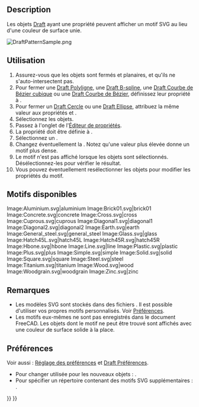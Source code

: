 <languages/>

{{Docnav/fr
|[[Draft_Constrain/fr|Contrainte]]
|[[Draft_Preferences/fr|Préférences]]
|[[Draft_Workbench/fr|Atelier Draft]]
|IconL=
|IconR=
|IconC=Workbench_Draft.svg
}}

{{TOCright}}

==Description== 

Les objets [[Draft_Workbench/fr|Draft]] ayant une propriété {{PropertyData|Make Face}} peuvent afficher un motif SVG au lieu d'une couleur de surface unie.

[[Image:DraftPatternSample.png]]
{{Caption|Une ellipse et un polygone avec un motif SVG}}

<span id="Usage"></span>
==Utilisation==

# Assurez-vous que les objets sont fermés et planaires, et qu'ils ne s'auto-intersectent pas.
# Pour fermer une [[Draft_Wire/fr|Draft Polyligne]], une [[Draft_BSpline/fr|Draft B-spline]], une [[Draft_CubicBezCurve/fr|Draft Courbe de Bézier cubique]] ou une [[Draft_BezCurve/fr|Draft Courbe de Bézier]], définissez leur propriété {{PropertyData|Closed}} à {{TRUE}}.
# Pour fermer un [[Draft_Circle/fr|Draft Cercle]] ou une [[Draft_Ellipse/fr|Draft Ellipse]], attribuez la même valeur aux propriétés {{PropertyData|First Angle}} et {{PropertyData/fr|Last Angle}}.
# Sélectionnez les objets.
# Passez à l'onglet {{MenuCommand|Visualisation}} de l'[[Property_editor/fr|Éditeur de propriétés]].
# La propriété {{PropertyView|Display Mode}} doit être définie à {{Value|Flat Lines}}.
# Sélectionnez un {{PropertyView|Pattern}}.
# Changez éventuellement la {{PropertyView|Pattern Size}}. Notez qu'une valeur plus élevée donne un motif plus dense.
# Le motif n'est pas affiché lorsque les objets sont sélectionnés. Désélectionnez-les pour vérifier le résultat.
# Vous pouvez éventuellement resélectionner les objets pour modifier les propriétés du motif.

<span id="Available_patterns"></span>
==Motifs disponibles==

<gallery mode=nolines widths=96px heights=96px>
Image:Aluminium.svg|aluminium
Image:Brick01.svg|brick01
Image:Concrete.svg|concrete
Image:Cross.svg|cross
Image:Cuprous.svg|cuprous
Image:Diagonal1.svg|diagonal1
Image:Diagonal2.svg|diagonal2
Image:Earth.svg|earth
Image:General_steel.svg|general_steel<!--Keep underscore in caption as this is the name in the GUI-->
Image:Glass.svg|glass
Image:Hatch45L.svg|hatch45L
Image:Hatch45R.svg|hatch45R
Image:Hbone.svg|hbone
Image:Line.svg|line
Image:Plastic.svg|plastic
Image:Plus.svg|plus
Image:Simple.svg|simple
Image:Solid.svg|solid
Image:Square.svg|square
Image:Steel.svg|steel
Image:Titanium.svg|titanium
Image:Wood.svg|wood
Image:Woodgrain.svg|woodgrain
Image:Zinc.svg|zinc
</gallery>

<span id="Notes"></span>
==Remarques==

* Les modèles SVG sont stockés dans des fichiers {{FileName|.SVG}}. Il est possible d'utiliser vos propres motifs personnalisés. Voir [[#Pr.C3.A9f.C3.A9rences|Préférences]].
* Les motifs eux-mêmes ne sont pas enregistrés dans le document FreeCAD. Les objets dont le motif {{PropertyView|Pattern}} ne peut être trouvé sont affichés avec une couleur de surface solide à la place.

<span id="Preferences"></span>
==Préférences==

Voir aussi : [[Preferences_Editor/fr|Réglage des préférences]] et [[Draft_Preferences/fr|Draft Préférences]].

* Pour changer {{PropertyView|Pattern Size}} utilisée pour les nouveaux objets : {{MenuCommand|Édition → Préférences... → Draft → Paramètres visuels → Taille des motifs SVG}}.
* Pour spécifier un répertoire contenant des motifs SVG supplémentaires : {{MenuCommand|Édition → Préférences... → Draft → Paramètres visuels → Emplacement des motifs SVG supplémentaires}}.


{{Docnav/fr
|[[Draft_Constrain/fr|Contrainte]]
|[[Draft_Preferences/fr|Préférences]]
|[[Draft_Workbench/fr|Atelier Draft]]
|IconL=
|IconR=
|IconC=Workbench_Draft.svg
}}

{{Draft Tools navi{{#translation:}}}}
{{Userdocnavi{{#translation:}}}}